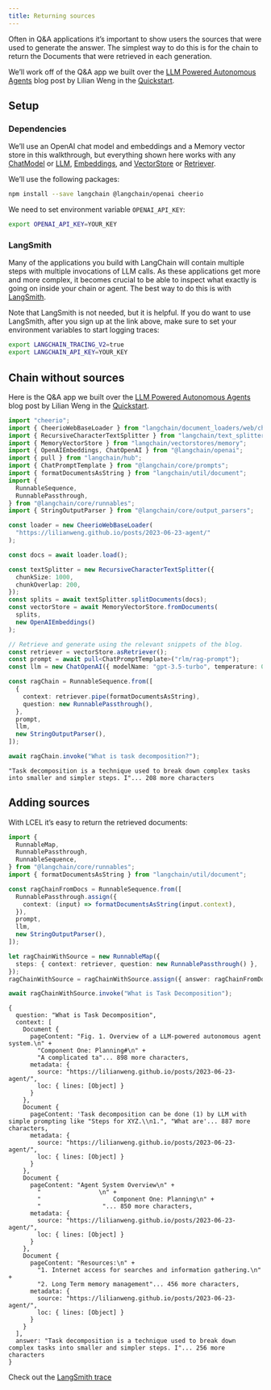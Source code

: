 ```yaml
---
title: Returning sources
---
```


Often in Q&A applications it’s important to show users the sources that
were used to generate the answer. The simplest way to do this is for the
chain to return the Documents that were retrieved in each generation.

We’ll work off of the Q&A app we built over the [LLM Powered Autonomous
Agents](https://lilianweng.github.io/posts/2023-06-23-agent/) blog post
by Lilian Weng in the
[Quickstart](../../../docs/use_cases/question_answering/quickstart).

## Setup

### Dependencies

We’ll use an OpenAI chat model and embeddings and a Memory vector store
in this walkthrough, but everything shown here works with any
[ChatModel](../../../docs/modules/model_io/chat) or
[LLM](../../../docs/modules/model_io/llms),
[Embeddings](../../../docs/modules/data_connection/text_embedding/), and
[VectorStore](../../../docs/modules/data_connection/vectorstores/) or
[Retriever](../../../docs/modules/data_connection/retrievers/).

We’ll use the following packages:

```bash
npm install --save langchain @langchain/openai cheerio
```

We need to set environment variable `OPENAI_API_KEY`:

```bash
export OPENAI_API_KEY=YOUR_KEY
```

### LangSmith

Many of the applications you build with LangChain will contain multiple
steps with multiple invocations of LLM calls. As these applications get
more and more complex, it becomes crucial to be able to inspect what
exactly is going on inside your chain or agent. The best way to do this
is with [LangSmith](https://smith.langchain.com/).

Note that LangSmith is not needed, but it is helpful. If you do want to
use LangSmith, after you sign up at the link above, make sure to set
your environment variables to start logging traces:

```bash
export LANGCHAIN_TRACING_V2=true
export LANGCHAIN_API_KEY=YOUR_KEY
```

## Chain without sources

Here is the Q&A app we built over the [LLM Powered Autonomous
Agents](https://lilianweng.github.io/posts/2023-06-23-agent/) blog post
by Lilian Weng in the
[Quickstart](../../../docs/use_cases/question_answering/quickstart).

```typescript
import "cheerio";
import { CheerioWebBaseLoader } from "langchain/document_loaders/web/cheerio";
import { RecursiveCharacterTextSplitter } from "langchain/text_splitter";
import { MemoryVectorStore } from "langchain/vectorstores/memory";
import { OpenAIEmbeddings, ChatOpenAI } from "@langchain/openai";
import { pull } from "langchain/hub";
import { ChatPromptTemplate } from "@langchain/core/prompts";
import { formatDocumentsAsString } from "langchain/util/document";
import {
  RunnableSequence,
  RunnablePassthrough,
} from "@langchain/core/runnables";
import { StringOutputParser } from "@langchain/core/output_parsers";
```

```typescript
const loader = new CheerioWebBaseLoader(
  "https://lilianweng.github.io/posts/2023-06-23-agent/"
);

const docs = await loader.load();

const textSplitter = new RecursiveCharacterTextSplitter({
  chunkSize: 1000,
  chunkOverlap: 200,
});
const splits = await textSplitter.splitDocuments(docs);
const vectorStore = await MemoryVectorStore.fromDocuments(
  splits,
  new OpenAIEmbeddings()
);

// Retrieve and generate using the relevant snippets of the blog.
const retriever = vectorStore.asRetriever();
const prompt = await pull<ChatPromptTemplate>("rlm/rag-prompt");
const llm = new ChatOpenAI({ modelName: "gpt-3.5-turbo", temperature: 0 });

const ragChain = RunnableSequence.from([
  {
    context: retriever.pipe(formatDocumentsAsString),
    question: new RunnablePassthrough(),
  },
  prompt,
  llm,
  new StringOutputParser(),
]);
```

```typescript
await ragChain.invoke("What is task decomposition?");
```

```text
"Task decomposition is a technique used to break down complex tasks into smaller and simpler steps. I"... 208 more characters
```

## Adding sources

With LCEL it’s easy to return the retrieved documents:

```typescript
import {
  RunnableMap,
  RunnablePassthrough,
  RunnableSequence,
} from "@langchain/core/runnables";
import { formatDocumentsAsString } from "langchain/util/document";

const ragChainFromDocs = RunnableSequence.from([
  RunnablePassthrough.assign({
    context: (input) => formatDocumentsAsString(input.context),
  }),
  prompt,
  llm,
  new StringOutputParser(),
]);

let ragChainWithSource = new RunnableMap({
  steps: { context: retriever, question: new RunnablePassthrough() },
});
ragChainWithSource = ragChainWithSource.assign({ answer: ragChainFromDocs });

await ragChainWithSource.invoke("What is Task Decomposition");
```

```text
{
  question: "What is Task Decomposition",
  context: [
    Document {
      pageContent: "Fig. 1. Overview of a LLM-powered autonomous agent system.\n" +
        "Component One: Planning#\n" +
        "A complicated ta"... 898 more characters,
      metadata: {
        source: "https://lilianweng.github.io/posts/2023-06-23-agent/",
        loc: { lines: [Object] }
      }
    },
    Document {
      pageContent: 'Task decomposition can be done (1) by LLM with simple prompting like "Steps for XYZ.\\n1.", "What are'... 887 more characters,
      metadata: {
        source: "https://lilianweng.github.io/posts/2023-06-23-agent/",
        loc: { lines: [Object] }
      }
    },
    Document {
      pageContent: "Agent System Overview\n" +
        "                \n" +
        "                    Component One: Planning\n" +
        "                 "... 850 more characters,
      metadata: {
        source: "https://lilianweng.github.io/posts/2023-06-23-agent/",
        loc: { lines: [Object] }
      }
    },
    Document {
      pageContent: "Resources:\n" +
        "1. Internet access for searches and information gathering.\n" +
        "2. Long Term memory management"... 456 more characters,
      metadata: {
        source: "https://lilianweng.github.io/posts/2023-06-23-agent/",
        loc: { lines: [Object] }
      }
    }
  ],
  answer: "Task decomposition is a technique used to break down complex tasks into smaller and simpler steps. I"... 256 more characters
}
```

Check out the [LangSmith
trace](https://smith.langchain.com/public/f07e78b6-cafc-41fd-af54-892c92263b09/r)
